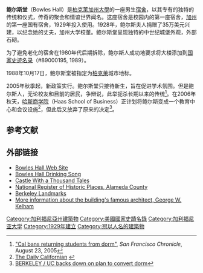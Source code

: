 {{Infobox nrhp
  | name = 鲍尔斯堂
  | nrhp_type = 
  | image = Bowleshall.jpg
  | caption = 
  | location = [[伯克萊|伯克萊]]
  | nearest_city = 
  | lat_degrees = 
  | lat_minutes = 
  | lat_seconds = 
  | lat_direction = 
  | long_degrees = 
  | long_minutes = 
  | long_seconds = 
  | long_direction = 
  | area =
  | built = 1928
  | architect = [[George_W._Kelham|George W. Kelham]]
  | architecture = [[Gothic_Revival|Collegiate Gothic]]
  | added = March 16, 1989
  | visitation_num = 
  | visitation_year = 
  | refnum = 89000195
  | mpsub = 
  | governing_body = [[柏克萊加州大學|柏克萊加州大學]]
}}

'''鲍尔斯堂'''（Bowles Hall）是[[柏克萊加州大學|柏克萊加州大學]]的一座男生[[宿舍|宿舍]]，以其专有的独特的传统和仪式，传奇的聚会和情谊世界闻名。这座宿舍是校园内的第一座宿舍，[[加州|加州]]的第一座国有宿舍，1929年投入使用。1928年，鲍尔斯夫人捐赠了35万美元兴建，以纪念她的丈夫，加州大学校董。鲍尔斯堂呈现独特的中世纪城堡外观，外部石砌。

为了避免老化的宿舍在1980年代后期拆除，鲍尔斯人成功地要求将大楼添加到[[国家史迹名录|国家史迹名录]]（#89000195, 1989）。 

1988年10月17日，鲍尔斯堂被指定为[[柏克萊|柏克萊]]城市地标。

2005年秋季起，新政策实行。鲍尔斯堂只接待新生，旨在促进学术氛围。但是鲍尔斯人，无论校友和目前的居民，争辩说，此举扼杀长期以来的传统<ref>[http://sfgate.com/cgi-bin/article.cgi?f=/c/a/2005/08/23/BAGDKEBPA31.DTL "Cal bans returning students from dorm"], ''San Francisco Chronicle'', August 23, 2005</ref>。在2006年秋天，[[哈斯商学院|哈斯商学院]]（Haas School of Business）正计划将鲍尔斯变成一个教育中心和会议设施<ref>[http://www.dailycal.org/sharticle.php?id=22430 The Daily Californian] {{webarchive|url=https://web.archive.org/web/20070312090400/http://www.dailycal.org/sharticle.php?id=22430 |date=2007-03-12 }}</ref>，但此后又放弃了原来的决定<ref>[http://www.sfgate.com/cgi-bin/article.cgi?f=/c/a/2007/07/15/BAGLNR0R1P1.DTL BERKELEY / UC backs down on plan to convert dorm]</ref>。

==参考文献==
<references/>

==外部链接==
{{Commonscat|Bowles Hall|鲍尔斯堂}}
* [http://www.bowles-hall.org Bowles Hall Web Site]
* [https://web.archive.org/web/20080725193214/http://www.calband.berkeley.edu/calband/multimedia/calsongs/bowles.html Bowles Hall Drinking Song]
* [https://web.archive.org/web/20070706054955/http://www-ieee.eecs.berkeley.edu/~kahogan/bowles.html Castle With a Thousand Tales]
* [http://www.nationalregisterofhistoricplaces.com/ca/Alameda/state.html National Register of Historic Places, Alameda County]
* [http://www.berkeleyheritage.com/berkeley_landmarks/landmarks.html Berkeley Landmarks]
* [http://www.berkeleyheritage.com/berkeley_landmarks/theta-xi.html More information about the building's famous architect, George W. Kelham]

{{University of California, Berkeley|state=collapsed}}
{{coord|37|52|24.1|N|122|15|10.5|W|type:landmark|display=title}}

[[Category:加利福尼亞州建築物|Category:加利福尼亞州建築物]]
[[Category:美國國家史蹟名錄|Category:美國國家史蹟名錄]]
[[Category:加利福尼亚大学|Category:加利福尼亚大学]]
[[Category:1929年建立|Category:1929年建立]]
[[Category:冠以人名的建築物|Category:冠以人名的建築物]]